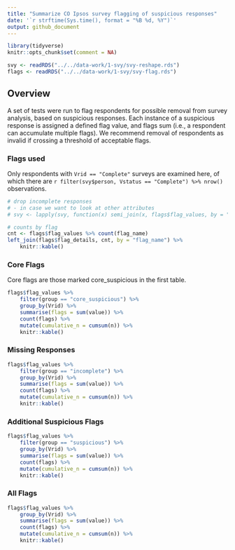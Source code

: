 ---
title: "Summarize CO Ipsos survey flagging of suspicious responses"
date: '`r strftime(Sys.time(), format = "%B %d, %Y")`'
output: github_document
---

```{r setup, message=FALSE}
library(tidyverse)
knitr::opts_chunk$set(comment = NA)
```

```{r}
svy <- readRDS("../../data-work/1-svy/svy-reshape.rds")
flags <- readRDS("../../data-work/1-svy/svy-flag.rds")
```

## Overview

A set of tests were run to flag respondents for possible removal from survey analysis, based on suspicious responses. Each instance of a suspicious response is assigned a defined flag value, and flags sum (i.e., a respondent can accumulate multiple flags). We recommend removal of respondents as invalid if crossing a threshold of acceptable flags.

### Flags used

Only respondents with `Vrid == "Complete"` surveys are examined here, of which there are `r filter(svy$person, Vstatus == "Complete") %>% nrow()` observations.

```{r}
# drop incomplete responses
# - in case we want to look at other attributes
# svy <- lapply(svy, function(x) semi_join(x, flags$flag_values, by = "Vrid"))

# counts by flag
cnt <- flags$flag_values %>% count(flag_name)
left_join(flags$flag_details, cnt, by = "flag_name") %>%
    knitr::kable()
```

### Core Flags

Core flags are those marked core_suspicious in the first table.

```{r}
flags$flag_values %>%
    filter(group == "core_suspicious") %>%
    group_by(Vrid) %>%
    summarise(flags = sum(value)) %>%
    count(flags) %>%
    mutate(cumulative_n = cumsum(n)) %>%
    knitr::kable()
```

### Missing Responses

```{r}
flags$flag_values %>%
    filter(group == "incomplete") %>%
    group_by(Vrid) %>%
    summarise(flags = sum(value)) %>%
    count(flags) %>%
    mutate(cumulative_n = cumsum(n)) %>%
    knitr::kable()
```

### Additional Suspicious Flags

```{r}
flags$flag_values %>%
    filter(group == "suspicious") %>%
    group_by(Vrid) %>%
    summarise(flags = sum(value)) %>%
    count(flags) %>%
    mutate(cumulative_n = cumsum(n)) %>%
    knitr::kable()
```

### All Flags

```{r}
flags$flag_values %>%
    group_by(Vrid) %>%
    summarise(flags = sum(value)) %>%
    count(flags) %>%
    mutate(cumulative_n = cumsum(n)) %>%
    knitr::kable()
```
